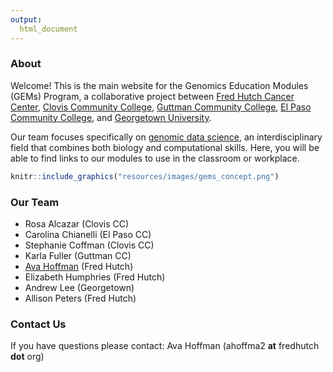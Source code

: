 ```yaml
---
output:
  html_document
---
```


### **About**

Welcome! This is the main website for the Genomics Education Modules (GEMs) Program, a collaborative project between [Fred Hutch Cancer Center](https://www.fredhutch.org/en.html), [Clovis Community College](https://www.cloviscollege.edu/), [Guttman Community College](https://guttman.cuny.edu/), [El Paso Community College](https://www.epcc.edu/), and [Georgetown University](https://www.georgetown.edu/).

Our team focuses specifically on [genomic data science](https://www.genome.gov/about-genomics/fact-sheets/Genomic-Data-Science), an interdisciplinary field that combines both biology and computational skills. Here, you will be able to find links to our modules to use in the classroom or workplace.

```r
knitr::include_graphics("resources/images/gems_concept.png")
```



### **Our Team**

* Rosa Alcazar (Clovis CC)
* Carolina Chianelli (El Paso CC)
* Stephanie Coffman (Clovis CC)
* Karla Fuller (Guttman CC)
* [Ava Hoffman](https://avahoffman.com) (Fred Hutch)
* Elizabeth Humphries (Fred Hutch)
* Andrew Lee (Georgetown)
* Allison Peters (Fred Hutch)


### **Contact Us**

If you have questions please contact: Ava Hoffman (ahoffma2 **at** fredhutch **dot** org)
